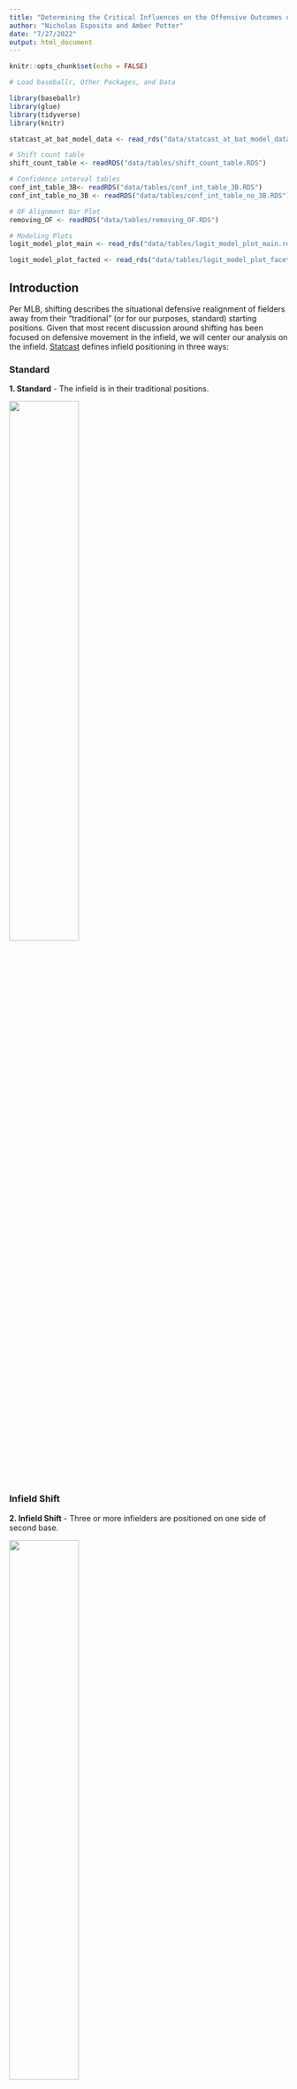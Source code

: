 ```yaml
---
title: "Determining the Critical Influences on the Offensive Outcomes of Shifted At-Bats"
author: "Nicholas Esposito and Amber Potter"
date: "7/27/2022"
output: html_document
---
```


```r
knitr::opts_chunk$set(echo = FALSE)
```

```r
# Load baseballr, Other Packages, and Data

library(baseballr)
library(glue)
library(tidyverse)
library(knitr)

statcast_at_bat_model_data <- read_rds("data/statcast_at_bat_model_data.rds")

# Shift count table
shift_count_table <- readRDS("data/tables/shift_count_table.RDS")

# Confidence interval tables
conf_int_table_3B<- readRDS("data/tables/conf_int_table_3B.RDS")
conf_int_table_no_3B <- readRDS("data/tables/conf_int_table_no_3B.RDS")

# OF Alignment Bar Plot
removing_OF <- readRDS("data/tables/removing_OF.RDS")

# Modeling Plots
logit_model_plot_main <- read_rds("data/tables/logit_model_plot_main.rds")

logit_model_plot_facted <- read_rds("data/tables/logit_model_plot_faceted.rds")
```

## Introduction {.tabset}

Per MLB, shifting describes the situational defensive realignment of fielders away from their “traditional” (or for our purposes, standard) starting positions. Given that most recent discussion around shifting has been focused on defensive movement in the infield, we will center our analysis on the infield. [Statcast](https://www.mlb.com/glossary/statcast/shifts) defines infield positioning in three ways:

### Standard

  **1. Standard** - The infield is in their traditional positions.

![](images/standard_fielding_alignment.png){width=50%, height=50%}

### Infield Shift

  **2. Infield Shift** - Three or more infielders are positioned on one side of second base. 

![](images/infield_shift.png){width=50% height=50%}
  
### Strategic  

  **3. Strategic** - A catch-all category for positioning that does not fit either category.
  
![](images/strategic_shift.png){width=50% height=50%}
  
## {-}

In recent years, the shift has become the topic of heated debate in the baseball world. As use of the shift has increased, the number of people in opposition has grown as well. The counterargument is built on the idea that the shift “steals” hits at a rate that puts hitters at a significant disadvantage, relative to the defense. According to [Zachary Rymer of Bleacher Report](https://bleacherreport.com/articles/10028942-a-shift-ban-is-the-game-changer-mlb-needs-right-now), between 2015 and 2016, hard hit balls (exit velocity of 95+ MPH) to the pull side resulted in a hit 58 percent of the time. This number is down to 50 percent for 2020 and 2021, with left-handed hitters suffering more than their right-handed counterparts. Shifting trends are observed to be different for right-handed hitters, a phenomenon that will serve as the main motivation for our work. 

Tom Tango looks into this in [The Psychology of the Infield Shift](https://batflipsandnerds.com/2021/02/03/the-psychology-of-the-infield-shift/), highlighting that wOBA is the main differentiator between the shift’s effect on righties versus lefties. Similar to on-base percentage, [wOBA](https://www.mlb.com/glossary/advanced-stats/weighted-on-base-average) expands further to account for how a player reached base. The value for each way of reaching base is determined by how much an event is worth relative to projected runs scored, so some outcomes (doubles) are worth more than others (singles). In Tango’s work, lefties displayed a lower wOBA when shifted against, while wOBA increases for righties, both relative to non-shifted situations. We will also look into [BABIP](https://www.mlb.com/glossary/advanced-stats/babip) which measures batting average exclusively on balls in play, excluding several batted-ball outcomes that do not involve the influence of the defense, such as homeruns. However, given the right-handed hitter phenomenon, wOBA is the primary statistic of interest for our analysis.
 
## Data

# The Dataset (CHnage this section name)

For our work, we accessed pitch-by-pitch Statcast data from the [baseballR package (Bill Petti)](https://cran.r-project.org/web/packages/baseballr/baseballr.pdf). This dataset contained pitch-level information dating back to 2015, when Statcast technology was introduced in all 30 MLB stadiums, up to **July 13th, 2022**, which we declared the current season’s cutoff. The initial dataset had 93 variables per observation; however, during preprocessing, we performed several transformations to prepare the dataset for analysis:

  - Removed all columns with only NA values.
  
  - Grouped event and description columns for different types of strikeouts, so strikeout descriptions in the resulting column include whether the strikeout was *swinging, looking,* or *other* (a catch-all for foul bunts, dropped third strikes, etc.).
  
  - Added an at-bat column to keep track of the number of at-bats per player per game (at-bat #1, #2, etc.).
  
  - Grouped pitch types into general categories: *Fastball, Breaking Ball,* and *Changeup*.
  
  - Grouped strike out zones, which were initially divided into 14 regions: *Inside, Outside, Middle,* and *Out of Zone*. 

After preprocessing, each observation had 88 variables, such as:

  - Game Year, Game Date, Game Type (Spring Training, Regular Season)

  - Pitcher and Batter Identifiers (Name, Unique ID, Handiness)
  
  - Game Information (Score, Outs, Runners On-Base, Inning)

  - Pitch Information (Pitch Type, Pitch Location, Pitch Outcome)
  
  - Positional (Shifting) Data
  
    - We grouped the infield fielding alignments into two categories to reduce the number of shift  identifiers: 
    
      - **Strategic and Standard were grouped into Standard**: Since strategic shifts are only “slight” variations of traditional alignment and do not encapsulate the focus of our analysis. 
    
      - **Infield shift was reclassified as Shift**.

  - Player Statistics (wOBA, BABIP)
    
    - We also calculated our own player statistics: **walk rate** and **strikeout rate**.

After preprocessing, we also added several additional variables:

  - *Last_pitch_of_at_bat*: A true/false identifier that allowed us to filter observations by at-bat.
  
  - *Babip_value_with_NAs*: We replaced batted-ball outcomes that BABIP drops (homeruns, sac bunts, double play sac bunts) with NA values, excluding them from our BABIP calculation.

  - *Batter_instance_identifier*: A single-line identifier that groups batter ID, year, stand, and fielding alignment, which allows for easy matching when manipulating dataframes. 
  
In order to promote consistency within our analysis, we decided to observe individual years with assumed independence. Thus, players who had 200 or more plate appearances in multiple years were included as separate player instances. We used 200 as our threshold for at bats because it allows for the calculation of more stable performance statistics for each player. 

In order to account for switch hitters, we prefaced that the threshold of 200 or more plate appearances must be observed with a particular batting stance within a single season. If, for example, we observe a particular player with 200 or more at bats as a left-handed batter in addition to 200 or more at bats as a right-handed batter within a single season, this player will be included as two separate observations according to their stance. Given that both the **2020 season** (60 games played) and the **2022 season** (~90 games played as of July 13th, 2022) have significantly fewer observations using this threshold, we elected to exclude these years from our analysis. 

# EDA

While the MLB has had a steady rise in shifting overall, left-handed batters see the shift in a significantly higher proportion of their plate appearances than that of right-handed batters. 

```r
# Left-handed table
prop_shift_left <- statcast_at_bat_model_data %>%
  group_by(game_year) %>%
  filter(stand == "L") %>%
  summarize(prop_at_bats_shifted = mean(if_fielding_alignment == "Shift"),
            stand)

# Right-handed table
prop_shift_right <-  statcast_at_bat_model_data %>%
  group_by(game_year) %>%
  filter(stand == "R") %>%
  summarize(prop_at_bats_shifted = mean(if_fielding_alignment == "Shift"),
            stand)

rbind(prop_shift_left, prop_shift_right) %>%
  ggplot(aes(x = as.numeric(game_year) + 2014, y = prop_at_bats_shifted, color = stand)) +
  geom_line() +
  scale_y_continuous(breaks = seq(0, 0.600, 0.100)) +
  labs(title = "Shifting Trends Since 2015", x = "Season", y = "Proportion of Shifted PAs",
       color = "Stand") +
  theme_bw()
```

**REMOVING GAMES:** During initial EDA, we discovered a high proportion of missing shift values in the Spring Training pitch data (~78%), as well as a low proportion of missing shift values in the Regular Season (~0.01%). From this, we chose to exclude the Spring Training data from each year, and all observations with missing shift values in either the infield or outfield alignment column. 

**OUTFIELD ALIGNMENTS:** Within each batter-pitcher matchup, the proportion of observations in which the outfield is shifted is relatively low, regardless of the alignment of the infield. According to [MLB.com](https://www.mlb.com/glossary/statcast/shifts), both cases we classify as a shifted outfield - ***Three OF on One Side of 2B*** and ***4th Outfielder*** - are considered extremely. ***Strategic shifting***, which we group with ***Standard***, only account for 7% of all situations, with the rest falling under the ***Standard***. This, in addition to Dr. Brodie's advice on which situations exhibit the most prominent shifting influences, led us to focus primarily on infield shifting alignment.

**INFIELD-IN:** In situations with a runner on third base and less than two outs, the infield may be shifted in. The strategic shift category contains a significant proportion of these scenarios - about 17% each of strategic-standard and strategic-strategic observations (infield-outfield). These situations often inflate offensive outcomes, as moving the infield-in shift promotes variance in run scoring to maximize win probability at the expense of expected runs allowed. To confirm this phenomenon, we looked at the differences in four offensive statistics - wOBA, BABIP, walk rate, and strikeout rate - between infield-in and non-infield-in situations. We used confidence intervals to verify that the differences were statistically significant:

## Confidence Intervals {.tabset}

### Infield-In

```r
confint(conf_int_table_3B, level = 0.95) %>%
  kable()
```

### Traditional Alignment

```r
confint(conf_int_table_no_3B, level = 0.95) %>%
  kable()
```

## {-}

To adjust for the influence of such situations, we decided to remove observations in which the infield could be shifted in. However, to ensure we were not excluding situations in which there was a runner on third base with less than two outs but the infield was not shifted in, we only removed the observations that fit the aforementioned condition and were marked as “shift”. 

## BABIP and wOBA Trends - By Batter Stand {.tabset}

### BABIP

```r
# BABIP over time
statcast_at_bat_model_data %>%
  mutate(game_year = as.numeric(game_year)) %>%
  mutate(game_year = case_when(game_year == 1 ~ 2015,
                               game_year == 2 ~ 2016,
                               game_year == 3 ~ 2017,
                               game_year == 4 ~ 2018,
                               game_year == 5 ~ 2019,
                               game_year == 6 ~ 2021)) %>%
  group_by(game_year, stand, if_fielding_alignment) %>%
  summarize(avg_babip = mean(babip, na.rm = TRUE),
            .groups = "drop") %>%
  ggplot(aes(x = game_year, y = avg_babip, color = if_fielding_alignment)) +
  geom_line() +
  labs(title = "BABIP Trends Since 2015", caption = "Excludes 2020 and 2022 seasons due to limited observations", x = "Year", y = "BABIP", color = "Fielding Alignment") +
  #scale_x_break(2020) +
  scale_x_continuous(breaks = seq(2015, 2021, 1)) +
  scale_y_continuous(breaks = seq(0.235, 0.350, 0.01)) +
  facet_wrap(~stand) +
  theme_bw()
```

BABIP follows a very similar trend between right-handed hitters and left-hand hitters, decreasing when each type of batter faces the shift.

  - This coincides with the tendency observed by [Zachary Rymer of Bleacher Report](https://bleacherreport.com/articles/10028942-a-shift-ban-is-the-game-changer-mlb-needs-right-now), as mentioned previously: hit rate on hard-hit balls is down over the last eight seasons.
  
  - Such a trend alludes to the idea that the primary factor in the right-handed batter phenomenon may not (directly) involve batted balls.

### wOBA

```r
# wOBA over time
statcast_at_bat_model_data %>%
  mutate(game_year = as.numeric(game_year)) %>%
  mutate(game_year = case_when(game_year == 1 ~ 2015,
                               game_year == 2 ~ 2016,
                               game_year == 3 ~ 2017,
                               game_year == 4 ~ 2018,
                               game_year == 5 ~ 2019,
                               game_year == 6 ~ 2021)) %>%
  group_by(game_year, stand, if_fielding_alignment) %>%
  summarize(avg_woba = mean(woba, na.rm = TRUE),
            .groups = "drop") %>%
  ggplot(aes(x = game_year, y = avg_woba, color = if_fielding_alignment)) +
  geom_line() +
  labs(title = "wOBA Trends Since 2015", caption = "Excludes 2020 and 2022 seasons due to limited observations", x = "Year", y = "wOBA", color = "Fielding Alignment") +
  #scale_x_break(2020) +
  scale_x_continuous(breaks = seq(2015, 2021, 1)) +
  scale_y_continuous(breaks = seq(0.325, 0.400, 0.01)) +
  facet_wrap(~stand) +
  theme_bw()
```

In most instances, the shift is effective against left-handed batters, as indicated by the decrease (or no change) seen in wOBA for such hitters. 

  - However, there is a relatively significant increase in wOBA for right-handed batters when they are shifted against, highlighting that right-handed hitters are finding a way to beat the shift.
  
  - Given that wOBA follows an opposite trend as BABIP, this reinforces the notion that factors outside of batted balls could convey how right-handed hitters are beating the shift.

## {-}

## Methodology

For our methodology, we focused on the trends of two offensive statistics: **wOBA** and **BABIP**. Both were provided at the pitch level, but we only focused on each value at the end of an at-bat, as those instances involved the actual effect of the shift, and at the seasonal level.

Prior to modeling, we created a more concise way of observing wOBA. 

  - Rather than looking at differences in wOBA as an average across each season, we elected to calculate the delta value of wOBA at the batter level between shifted and non-shifted plate appearances.
  
  - To weight the delta values by the quantity of plate appearances, we used the harmonic mean:
    
      $$
      H = \frac{2*PA_{shifted}*PA_{non-shifted}} {PA_{shifted} / PA_{non-shifted}}
      $$
      
We also created an indicator to reduce at-bat outcomes to binary.
  
### Linear Modeling - Delta wOBA 



### Logistic - Binary At-Bat Outcomes

```r
logit_model_plot_main
```

```r
logit_model_plot_faceted
```


To model offensive outcomes at the at-bat level, we used several explanatory variables and interactions:

  - Year
  
  - Pitch Type - **Fastball, Changeup,** and **Breaking-Ball**
  
  - Infield Fielding Alignment
  
  - Strikezone Location - **Inside, Middle, Outside,** or **Out of the Zone**
  
  - Batter/Pitcher Matchup by Handedness
  
  - The Interaction Between Batter Stand, Pitcher Handedness, and Infield Alignment
  
Initially, we were attempting to fit a nonlinear trend with a linear model. In this instance, the model will find the line with the best approximation, but it will be locally biased. The resulting pattern is **sigmoidal**, due to the transformation the results are passed through.

From here, we were able to adjust the model using smooth nonlinear optimization - a GAM model. 
  
## Results

## Discussion

### Limitations 

We encountered several limitations with our exploratory work:

  - We elected to exclude observations from both 2020 and 2022, as both years did not include a full season’s worth of pitch data, and thus did not sufficiently represent year-long trends. 

  - The shifting categories are very broad and the differences between shift groupings is not distinct. Similarly, we did not have player positional information. Both of these limited our overall understanding of the specifics of each shift. 

  - Due to how we have handled players playing for multiple seasons and switch hitters we have violated independence assumptions. Because of this, we must be careful in assessing our conclusions.
  
  - Time was a noticeable constraint, especially given the size of the dataset and the several branches of questions we encountered. 

### Future Work 

For future work, we have considered within-batter matching (more specifically, propensity score matching) to further enhance our understanding of shifting trends and tendencies. This work would look into the probability of a shift taking place, thus better helping in-game decisions. It would also take into account the factors that influence the potential for a shift and help us look into what motivates a shift, controlled by batter.

A separate question that we came across was looking at the

## Acknowledgements

## Apendix

### Missingness Table, Og breakdown of shift types